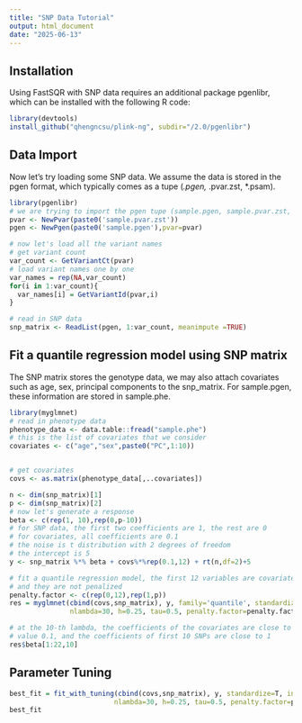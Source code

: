 ```yaml
---
title: "SNP Data Tutorial"
output: html_document
date: "2025-06-13"
---
```


## Installation

Using FastSQR with SNP data requires an additional package pgenlibr, which can 
be installed with the following R code:
```r
library(devtools)
install_github("qhengncsu/plink-ng", subdir="/2.0/pgenlibr")
```

## Data Import
Now let's try loading some SNP data. We assume the data is stored in the pgen format, 
which typically comes as a tupe (*.pgen, *.pvar.zst, *.psam).
```r
library(pgenlibr)
# we are trying to import the pgen tupe (sample.pgen, sample.pvar.zst, sample.psam) 
pvar <- NewPvar(paste0('sample.pvar.zst'))
pgen <- NewPgen(paste0('sample.pgen'),pvar=pvar)

# now let's load all the variant names
# get variant count
var_count <- GetVariantCt(pvar)
# load variant names one by one
var_names = rep(NA,var_count)
for(i in 1:var_count){
  var_names[i] = GetVariantId(pvar,i)
}

# read in SNP data
snp_matrix <- ReadList(pgen, 1:var_count, meanimpute =TRUE)
```

## Fit a quantile regression model using SNP matrix

The SNP matrix stores the genotype data, we may also attach covariates such as 
age, sex, principal components to the snp_matrix. For sample.pgen, these 
information are stored in sample.phe.

```r
library(myglmnet)
# read in phenotype data
phenotype_data <- data.table::fread("sample.phe")
# this is the list of covariates that we consider
covariates <- c("age","sex",paste0("PC",1:10))


# get covariates
covs <- as.matrix(phenotype_data[,..covariates])

n <- dim(snp_matrix)[1]
p <- dim(snp_matrix)[2]
# now let's generate a response
beta <- c(rep(1, 10),rep(0,p-10))
# for SNP data, the first two coefficients are 1, the rest are 0
# for covariates, all coefficients are 0.1
# the noise is t distribution with 2 degrees of freedom
# the intercept is 5
y <- snp_matrix %*% beta + covs%*%rep(0.1,12) + rt(n,df=2)+5

# fit a quantile regression model, the first 12 variables are covariates
# and they are not penalized
penalty.factor <- c(rep(0,12),rep(1,p))
res = myglmnet(cbind(covs,snp_matrix), y, family='quantile', standardize=T, intercept=T,
               nlambda=30, h=0.25, tau=0.5, penalty.factor=penalty.factor)

# at the 10-th lambda, the coefficients of the covariates are close to real 
# value 0.1, and the coefficients of first 10 SNPs are close to 1
res$beta[1:22,10]
```

## Parameter Tuning

```r
best_fit = fit_with_tuning(cbind(covs,snp_matrix), y, standardize=T, intercept=T,
                          nlambda=30, h=0.25, tau=0.5, penalty.factor=penalty.factor,val_ratio=0.2)
best_fit
```
